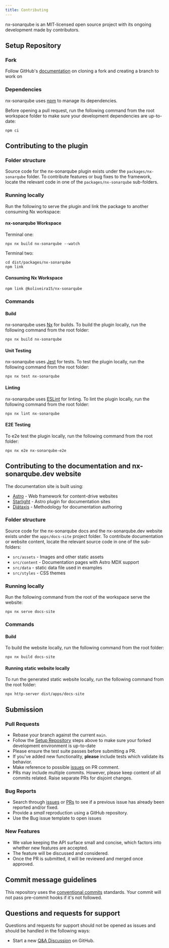 ```yaml
---
title: Contributing
---
```


nx-sonarqube is an MIT-licensed open source project with its ongoing development made by contributors.

## Setup Repository

### Fork

Follow GitHub's [documentation](https://docs.github.com/en/get-started/exploring-projects-on-github/contributing-to-a-project#cloning-a-fork)
on cloning a fork and creating a branch to work on

### Dependencies

nx-sonarqube uses [npm](https://www.npmjs.com/) to manage its dependencies.

Before opening a pull request, run the following command from the root workspace folder to make sure your development dependencies are up-to-date:

```shell
npm ci
```

## Contributing to the plugin

### Folder structure

Source code for the nx-sonarqube plugin exists under the `packages/nx-sonarqube` folder. To contribute features or bug fixes to the framework, locate the relevant code in one of the `packages/nx-sonarqube` sub-folders.

### Running locally

Run the following to serve the plugin and link the package to another consuming Nx workspace:

#### nx-sonarqube Workspace

Terminal one:

```shell
npx nx build nx-sonarqube --watch
```

Terminal two:

```shell
cd dist/packages/nx-sonarqube
npm link
```

#### Consuming Nx Workspace

```shell
npm link @koliveira15/nx-sonarqube
```

### Commands

#### Build

nx-sonarqube uses [Nx](https://nx.dev) for builds. To build the plugin locally, run the following command from the root folder:

```shell
npx nx build nx-sonarqube
```

#### Unit Testing

nx-sonarqube uses [Jest](https://jestjs.io) for tests. To test the plugin locally, run the following command from the root folder:

```shell
npx nx test nx-sonarqube
```

#### Linting

nx-sonarqube uses [ESLint](https://eslint.org/) for linting. To lint the plugin locally, run the following command from the root folder:

```shell
npx nx lint nx-sonarqube
```

#### E2E Testing

To e2e test the plugin locally, run the following command from the root folder:

```shell
npx nx e2e nx-sonarqube-e2e
```

## Contributing to the documentation and nx-sonarqube.dev website

The documentation site is built using:

- [Astro](https://docs.astro.build/en/getting-started/) - Web framework for content-drive websites
- [Starlight](https://starlight.astro.build/getting-started/) - Astro plugin for documentation sites
- [Diátaxis](https://diataxis.fr/) - Methodology for documentation authoring

### Folder structure

Source code for the nx-sonarqube docs and the nx-sonarqube.dev website exists under the `apps/docs-site` project folder.
To contribute documentation or website content, locate the relevant source code in one of the sub-folders:

- `src/assets` - Images and other static assets
- `src/content` - Documentation pages with Astro MDX support
- `src/data` - static data file used in examples
- `src/styles` - CSS themes

### Running locally

Run the following command from the root of the workspace serve the website:

```shell
npx nx serve docs-site
```

### Commands

#### Build

To build the website locally, run the following command from the root folder:

```shell
npx nx build docs-site
```

#### Running static website locally

To run the generated static website locally, run the following command from the root folder:

```shell
npx http-server dist/apps/docs-site
```

## Submission

### Pull Requests

- Rebase your branch against the current `main`.
- Follow the [Setup Repository](#setup-repository) steps above to make sure your forked development environment is up-to-date
- Please ensure the test suite passes before submitting a PR.
- If you've added new functionality, **please** include tests which validate its behavior.
- Make reference to possible [issues](https://github.com/koliveira15/nx-sonarqube/issues) on PR comment.
- PRs may include multiple commits. However, please keep content of all commits related. Raise separate PRs for disjoint changes.

### Bug Reports

- Search through [issues](https://github.com/koliveira15/nx-sonarqube/issues) or [PRs](https://github.com/koliveira15/nx-sonarqube/pulls) to see if a previous issue has already been reported and/or fixed.
- Provide a _small_ reproduction using a GitHub repository.
- Use the Bug issue template to open issues

### New Features

- We value keeping the API surface small and concise, which factors into whether new features are accepted.
- The feature will be discussed and considered.
- Once the PR is submitted, it will be reviewed and merged once approved.

## Commit message guidelines

This repository uses the [conventional commits](https://www.conventionalcommits.org/en/v1.0.0/#summary) standards. Your
commit will not pass pre-commit hooks if it's not followed.

## Questions and requests for support

Questions and requests for support should not be opened as issues and should be handled in the following ways:

- Start a new [Q&A Discussion](https://github.com/koliveira15/nx-sonarqube/discussions) on GitHub.
